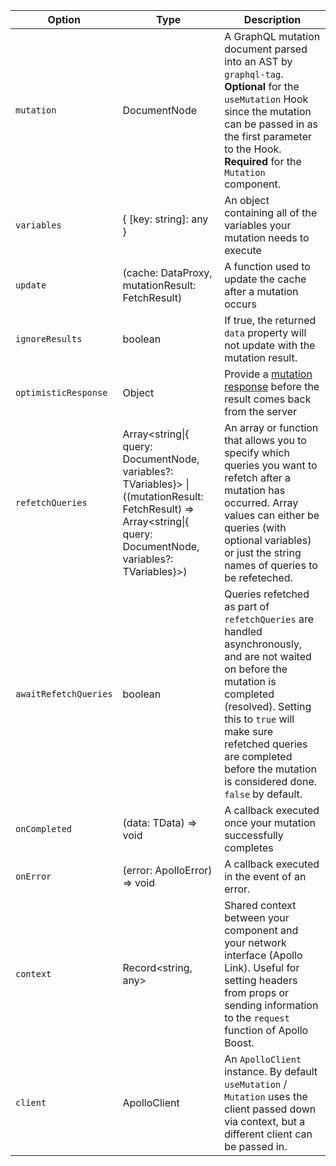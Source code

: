 | Option | Type | Description |
| - | - | - |
| `mutation` | DocumentNode | A GraphQL mutation document parsed into an AST by `graphql-tag`. **Optional** for the `useMutation` Hook since the mutation can be passed in as the first parameter to the Hook. **Required** for the `Mutation` component. |
| `variables` | { [key: string]: any } | An object containing all of the variables your mutation needs to execute |
| `update` | (cache: DataProxy, mutationResult: FetchResult) | A function used to update the cache after a mutation occurs |
| `ignoreResults`| boolean | If true, the returned `data` property will not update with the mutation result. |
| `optimisticResponse` | Object | Provide a [mutation response](/features/optimistic-ui/) before the result comes back from the server |
| `refetchQueries` | Array&lt;string\|{ query: DocumentNode, variables?: TVariables}&gt; \| ((mutationResult: FetchResult) => Array&lt;string\|{ query: DocumentNode, variables?: TVariables}&gt;) | An array or function that allows you to specify which queries you want to refetch after a mutation has occurred. Array values can either be queries (with optional variables) or just the string names of queries to be refeteched. |
| `awaitRefetchQueries` | boolean | Queries refetched as part of `refetchQueries` are handled asynchronously, and are not waited on before the mutation is completed (resolved). Setting this to `true` will make sure refetched queries are completed before the mutation is considered done. `false` by default. |
| `onCompleted` | (data: TData) => void | A callback executed once your mutation successfully completes |
| `onError` | (error: ApolloError) => void | A callback executed in the event of an error. |
| `context` | Record&lt;string, any&gt; | Shared context between your component and your network interface (Apollo Link). Useful for setting headers from props or sending information to the `request` function of Apollo Boost. |
| `client` | ApolloClient | An `ApolloClient` instance. By default `useMutation` / `Mutation` uses the client passed down via context, but a different client can be passed in. |
